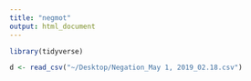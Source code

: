 ```yaml
---
title: "negmot"
output: html_document
---
```


```r
library(tidyverse)
```

```r
d <- read_csv("~/Desktop/Negation_May 1, 2019_02.18.csv")
```


